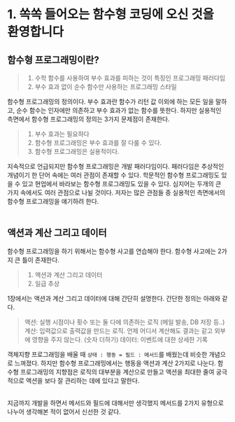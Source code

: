 # 1. 쏙쏙 들어오는 함수형 코딩에 오신 것을 환영합니다

## 함수형 프로그래밍이란?
> 1. 수학 함수를 사용하여 부수 효과를 피하는 것이 특징인 프로그래밍 패러다임
> 2. 부수 효과 없이 순수 함수만 사용하는 프로그래밍 스타일

함수형 프로그래밍의 정의이다. 부수 효과란 함수가 리턴 값 이외에 하는 모든 일을 말하고, 순수 함수는 인자에만 의존하고 부수 효과가 없는 함수를 뜻한다. 
하지만 실용적인 측면에서 함수형 프로그래밍의 정의는 3가지 문제점이 존재한다.

> 1. 부수 효과는 필요하다
> 2. 함수형 프로그래밍은 부수 효과를 잘 다룰 수 있다.
> 3. 함수형 프로그래밍은 실용적이다.

지속적으로 언급되지만 함수형 프로그래밍은 개발 패러다임이다. 패러다임은 추상적인 개념이기 한 단어 속에는 여러 관점이 존재할 수 있다. 
학문적인 함수형 프로그래밍도 있을 수 있고 현업에서 바라보는 함수형 프로그래밍도 있을 수 있다. 심지어는 두개의 큰 가지 속에서도 여러 관점으로 나뉠 것이다. 
저자는 많은 관점들 중 실용적인 측면에서의 함수형 프로그래밍을 얘기하려 한다.
<br></br>

## 액션과 계산 그리고 데이터
함수형 프로그래밍을 하기 위해서는 함수형 사고를 연습해야 한다. 함수형 사고에는 2가지 큰 틀이 존재한다.
> 1. 액션과 계산 그리고 데이터
> 2. 일급 추상

1장에서는 액션과 계산 그리고 데이터에 대해 간단히 설명한다. 간단한 정의는 아래와 같다.
> 액션: 실행 시점이나 횟수 또는 둘 다에 의존하는 로직 (메일 발송, DB 저장 등..)
> 계산: 입력값으로 출력값을 만드는 로직. 언제 어디서 계산해도 결과는 같고 외부에 영향을 주지 않는다. (숫자 더하기)
> 데이터: 이벤트에 대한 상세한 기록

객체지향 프로그래밍을 배울 때 `상태 : 행동 = 필드 : 메서드`를 배웠는데 비슷한 개념으로 느껴졌다. 하지만 함수형 프로그래밍에서는 행동을 액션과 계산 2가지로 나눈다. 
함수형 프로그래밍의 지향점은 로직의 대부분을 계산으로 만들고 액션을 최대한 줄여 궁극적으로 액션을 보다 잘 관리하는 데에 있다고 말한다.
<br></br>

지금까지 개발을 하면서 메서드와 필드에 대해서만 생각했지 메서드를 2가지 유형으로 나누어 생각해본 적이 없어서 신선한 것 같다.
